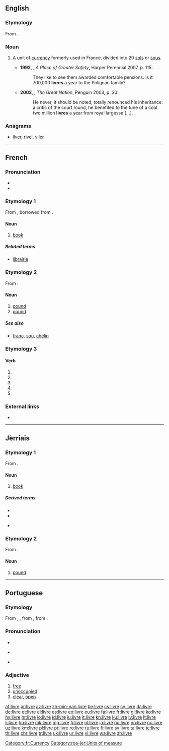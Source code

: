 ==English==
{{wikipedia|dab=livre}}

===Etymology===
From {{etyl|fr|en}} {{term|livre|lang=fr}}.

===Noun===
{{en-noun}}

# {{context|historical|lang=en}} A unit of [[currency]] formerly used in France, divided into 20 [[sol]]s or [[sou]]s.
#* '''1992''', {{w|Hilary Mantel}}, ''A Place of Greater Safety'', Harper Perennial 2007, p. 115:
#*: They like to see them awarded comfortable pensions. Is it 700,000 '''livres''' a year to the Polignac family?
#* '''2002''', {{w|Colin Jones (historian)|Colin Jones}}, ''The Great Nation'', Penguin 2003, p. 30:
#*: He never, it should be noted, totally renounced his inheritance: a critic of the court round, he benefited to the tune of a cool two million '''livres''' a year from royal largesse [...].

===Anagrams===
* [[liver#English|liver]], [[rivel#English|rivel]], [[viler#English|viler]]

----

==French==

===Pronunciation===
* {{audio|Fr-un livre-fr-ouest.ogg|audio (un livre)|lang=fr}}
* {{IPA|/livʁ/|lang=fr}}

===Etymology 1===
From {{etyl|fro|fr}}, borrowed from {{etyl|la|fr}} {{term|liber|lang=la}}.

====Noun====
{{fr-noun|m}}

# [[book]]

=====Related terms=====
* [[librairie]] {{g|f}}

===Etymology 2===
From {{etyl|la|fr}} {{term|libra|lang=la}}.

====Noun====
{{fr-noun|f}}

# [[pound]] {{gloss|unit of weight}}
# [[pound]] {{gloss|unit of currency}}

=====See also=====
* {{sense|currency}} [[franc]], [[sou]], [[chelin]]

===Etymology 3===

====Verb====
{{fr-verb-form}}

# {{inflection of|livrer||1|s|pres|ind|lang=fr}}
# {{inflection of|livrer||3|s|pres|ind|lang=fr}}
# {{inflection of|livrer||1|s|pres|sub|lang=fr}}
# {{inflection of|livrer||3|s|pres|sub|lang=fr}}
# {{inflection of|livrer||2|s|imp|lang=fr}}

===External links===
* {{R:TLFi}}

[[Category:fr:Currency]]

----

==Jèrriais==

===Etymology 1===
From {{etyl|la|roa-jer}} {{term|liber|lang=la}}.

====Noun====
{{fr-noun|m}}

# [[book]]

=====Derived terms=====
{{der-top}}
* {{l|roa-jer|garder les livres|gloss=to keep books, book-keep}}
* {{l|roa-jer|livre d'exèrcice|gloss=exercise book}}
{{der-mid}}
* {{l|roa-jer|livre d'priéthes|gloss=prayer book}}
{{der-bottom}}

===Etymology 2===
From {{etyl|la|roa-jer}} {{term|libra|lang=la}}.

====Noun====
{{roa-jer-noun|f}}

# [[pound]] {{gloss|unit of measure of mass}}

[[Category:roa-jer:Units of measure]]

----

==Portuguese==

===Etymology===
From {{etyl|roa-opt|pt}} {{term|livre|lang=roa-opt}}, {{term|libre|lang=roa-opt}}, from {{etyl|la|pt}} {{m|la|līber}}, from {{etyl|ine-pro|pt}} {{m|ine-pro|*h₁lewdʰ-||people}}.

===Pronunciation===
* {{audio|Pt-livre.ogg|Audio|lang=pt}}
* {{a|PT}} {{IPA|/ˈli.vɾɨ/|lang=pt}}
* {{hyphenation|li|vre|lang=pt}}

===Adjective===
{{pt-adj}}

# [[free]]
# [[unoccupied]]
# [[clear]], [[open]]

[[af:livre]]
[[ar:livre]]
[[az:livre]]
[[zh-min-nan:livre]]
[[be:livre]]
[[cs:livre]]
[[cy:livre]]
[[da:livre]]
[[de:livre]]
[[et:livre]]
[[el:livre]]
[[es:livre]]
[[eo:livre]]
[[eu:livre]]
[[fa:livre]]
[[fr:livre]]
[[gl:livre]]
[[ko:livre]]
[[hy:livre]]
[[hr:livre]]
[[io:livre]]
[[id:livre]]
[[iu:livre]]
[[it:livre]]
[[kn:livre]]
[[ku:livre]]
[[lv:livre]]
[[lt:livre]]
[[li:livre]]
[[hu:livre]]
[[mk:livre]]
[[mg:livre]]
[[fj:livre]]
[[nl:livre]]
[[ja:livre]]
[[no:livre]]
[[nn:livre]]
[[oc:livre]]
[[uz:livre]]
[[km:livre]]
[[pl:livre]]
[[pt:livre]]
[[ro:livre]]
[[ru:livre]]
[[fi:livre]]
[[sv:livre]]
[[ta:livre]]
[[te:livre]]
[[th:livre]]
[[chr:livre]]
[[tr:livre]]
[[uk:livre]]
[[ur:livre]]
[[vi:livre]]
[[wa:livre]]
[[zh:livre]]